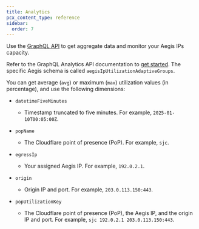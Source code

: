 ```yaml
---
title: Analytics
pcx_content_type: reference
sidebar:
  order: 7
---
```



Use the [GraphQL API](/analytics/graphql-api/) to get aggregate data and monitor your Aegis IPs capacity.

<Render file="concurrent-connections-explainer" />

Refer to the GraphQL Analytics API documentation to [get started](/analytics/graphql-api/getting-started/). The specific Aegis schema is called `aegisIpUtilizationAdaptiveGroups`.

You can get average (`avg`) or maximum (`max`) utilization values (in percentage), and use the following dimensions:

- `datetimeFiveMinutes` <Type text="time" />
    - Timestamp truncated to five minutes. For example, `2025-01-10T00:05:00Z`.

- `popName` <Type text="string" />
    - The Cloudflare point of presence (PoP). For example, `sjc`.

- `egressIp` <Type text="string" />
    - Your assigned Aegis IP. For example, `192.0.2.1`.

- `origin` <Type text="string" />
    - Origin IP and port. For example, `203.0.113.150:443`.

- `popUtilizationKey` <Type text="string" />
    - The Cloudflare point of presence (PoP), the Aegis IP, and the origin IP and port. For example, `sjc 192.0.2.1 203.0.113.150:443`.

